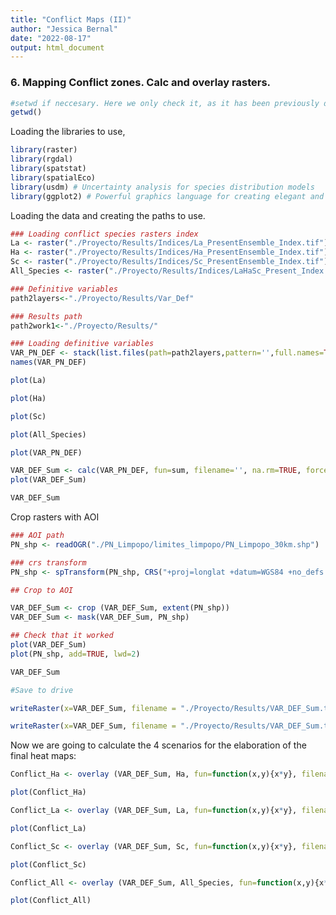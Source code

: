 ```yaml
---
title: "Conflict Maps (II)"
author: "Jessica Bernal"
date: "2022-08-17"
output: html_document
---
```


### 6. Mapping Conflict zones. Calc and overlay rasters.

```r
#setwd if neccesary. Here we only check it, as it has been previously defined for the project
getwd()
```


Loading the libraries to use,

```r
library(raster)
library(rgdal)
library(spatstat)
library(spatialEco)
library(usdm) # Uncertainty analysis for species distribution models
library(ggplot2) # Powerful graphics language for creating elegant and complex plots
```

Loading the data and creating the paths to use.


```r
### Loading conflict species rasters index 
La <- raster("./Proyecto/Results/Indices/La_PresentEnsemble_Index.tif")
Ha <- raster("./Proyecto/Results/Indices/Ha_PresentEnsemble_Index.tif")
Sc <- raster("./Proyecto/Results/Indices/Sc_PresentEnsemble_Index.tif")
All_Species <- raster("./Proyecto/Results/Indices/LaHaSc_Present_Index.tif")

### Definitive variables
path2layers<-"./Proyecto/Results/Var_Def"

### Results path 
path2work1<-"./Proyecto/Results/"

### Loading definitive variables
VAR_PN_DEF <- stack(list.files(path=path2layers,pattern='',full.names=TRUE))
names(VAR_PN_DEF)
```
```r
plot(La)
```

```r
plot(Ha)
```
```r
plot(Sc)
```

```r
plot(All_Species)
```



```r
plot(VAR_PN_DEF)
```

```r
VAR_DEF_Sum <- calc(VAR_PN_DEF, fun=sum, filename='', na.rm=TRUE, forcefun=FALSE, forceapply=FALSE)
plot(VAR_DEF_Sum)
```


```r
VAR_DEF_Sum
```

Crop rasters with AOI

```r
### AOI path
PN_shp <- readOGR("./PN_Limpopo/limites_limpopo/PN_Limpopo_30km.shp")

### crs transform
PN_shp <- spTransform(PN_shp, CRS("+proj=longlat +datum=WGS84 +no_defs +ellps=WGS84 +towgs84=0,0,0"))
```

```r

## Crop to AOI

VAR_DEF_Sum <- crop (VAR_DEF_Sum, extent(PN_shp))
VAR_DEF_Sum <- mask(VAR_DEF_Sum, PN_shp)

## Check that it worked
plot(VAR_DEF_Sum)
plot(PN_shp, add=TRUE, lwd=2)

```

```r
VAR_DEF_Sum
```

```r
#Save to drive

writeRaster(x=VAR_DEF_Sum, filename = "./Proyecto/Results/VAR_DEF_Sum.tif", format="GTiff", overwrite=TRUE)

writeRaster(x=VAR_DEF_Sum, filename = "./Proyecto/Results/VAR_DEF_Sum.tif", format="ascii", overwrite=TRUE)
```


Now we are going to calculate the 4 scenarios for the elaboration of the final heat maps:


```r
Conflict_Ha <- overlay (VAR_DEF_Sum, Ha, fun=function(x,y){x*y}, filename='Conflict_Ha.tif', na.rm=TRUE, forcefun=FALSE, forceapply=FALSE, overwrite=TRUE)

plot(Conflict_Ha)
```

```r
Conflict_La <- overlay (VAR_DEF_Sum, La, fun=function(x,y){x*y}, filename='Conflict_La.tif', na.rm=TRUE, forcefun=FALSE, forceapply=FALSE, overwrite=TRUE)

plot(Conflict_La)
```



```r
Conflict_Sc <- overlay (VAR_DEF_Sum, Sc, fun=function(x,y){x*y}, filename='Conflict_Sc.tif', na.rm=TRUE, forcefun=FALSE, forceapply=FALSE, overwrite=TRUE)

plot(Conflict_Sc)
```
```r

Conflict_All <- overlay (VAR_DEF_Sum, All_Species, fun=function(x,y){x*y}, filename='Conflict_All.tif', na.rm=TRUE, forcefun=FALSE, forceapply=FALSE, overwrite=TRUE)

plot(Conflict_All)
```


